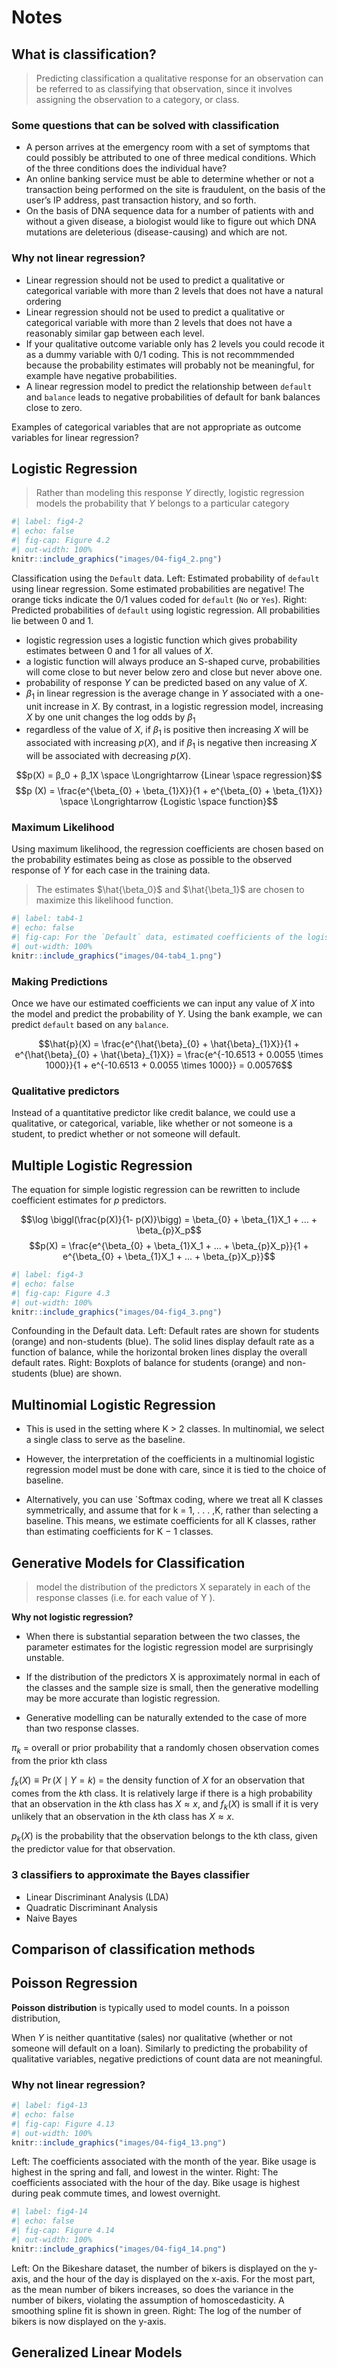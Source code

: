 # Notes {-}

## What is classification?
> Predicting classification a qualitative response for an observation can be referred to as classifying that observation, since it involves assigning the observation to a category, or class.

### Some questions that can be solved with classification
- A person arrives at the emergency room with a set of symptoms that could possibly be attributed to one of three medical conditions. Which of the three conditions does the individual have?
- An online banking service must be able to determine whether or not a transaction being performed on the site is fraudulent, on the basis of the  user’s IP address, past transaction history, and so forth.
- On the basis of DNA sequence data for a number of patients with and without a given disease, a biologist would like to figure out which DNA mutations are deleterious (disease-causing) and which are not.

### Why not linear regression?

- Linear regression should not be used to predict a qualitative or categorical variable with more than 2 levels that does not have a natural ordering
- Linear regression should not be used to predict a qualitative or categorical variable with more than 2 levels that does not have a reasonably similar gap between each level. 
- If your qualitative outcome variable only has 2 levels you could recode it as a dummy variable with 0/1 coding. This is not recommmended because the probability estimates will probably not be meaningful, for example have negative probabilities. 
- A linear regression model to predict the relationship between `default` and `balance` leads to negative probabilities of default for bank balances close to zero.

Examples of categorical variables that are not appropriate as outcome variables for linear regression?

## Logistic Regression
> Rather than modeling this response $Y$ directly, logistic regression models the probability that $Y$ belongs to a particular category


```r
#| label: fig4-2
#| echo: false
#| fig-cap: Figure 4.2
#| out-width: 100%
knitr::include_graphics("images/04-fig4_2.png")
```

Classification using the `Default` data. Left: Estimated probability of `default` using linear regression. Some estimated probabilities are negative! The orange ticks indicate the 0/1 values coded for `default` (`No` or `Yes`). Right: Predicted probabilities of `default` using logistic regression. All probabilities lie between 0 and 1.

- logistic regression uses a logistic function which gives probability estimates between 0 and 1 for all values of $X$. 
- a logistic function will always produce an S-shaped curve, probabilities will come close to but never below zero and close but never above one.
- probability of response $Y$ can be predicted based on any value of $X$. 
- ${\beta_1}$ in linear regression is the average change in $Y$ associated with a one-unit increase in $X$. By contrast, in a logistic regression model, increasing $X$ by one unit changes the log odds by ${\beta_1}$
- regardless of the value of $X$, if ${\beta_1}$ is positive then increasing $X$ will be associated with increasing $p(X)$, and if ${\beta_1}$ is negative then increasing $X$ will be associated with decreasing $p(X)$.


$$p(X) = β_0 + β_1X \space \Longrightarrow {Linear \space regression}$$
$$p (X) =  \frac{e^{\beta_{0} + \beta_{1}X}}{1 + e^{\beta_{0} + \beta_{1}X}} \space \Longrightarrow {Logistic \space function}$$


### Maximum Likelihood
Using maximum likelihood, the regression coefficients are chosen based on the probability estimates being as close as possible to the observed response of $Y$ for each case in the training data.

> The estimates $\hat{\beta_0}$ and $\hat{\beta_1}$ are chosen to maximize this likelihood function.

```r
#| label: tab4-1
#| echo: false
#| fig-cap: For the `Default` data, estimated coefficients of the logistic regression model that predicts the probability of `default` using `balance`. A one-unit increase in `balance` is associated with an increase in the log odds of `default` by 0.0055 units.
#| out-width: 100%
knitr::include_graphics("images/04-tab4_1.png")
```

### Making Predictions

Once we have our estimated coefficients we can input any value of $X$ into the model and predict the probability of $Y$. Using the bank example, we can predict `default` based on any `balance`. 


$$\hat{p}(X) = \frac{e^{\hat{\beta}_{0} + \hat{\beta}_{1}X}}{1 + e^{\hat{\beta}_{0} + \hat{\beta}_{1}X}} 
= \frac{e^{-10.6513 + 0.0055 \times 1000}}{1 + e^{-10.6513 + 0.0055 \times 1000}} 
= 0.00576$$

### Qualitative predictors
Instead of a quantitative predictor like credit balance, we could use a qualitative, or categorical, variable, like whether or not someone is a student, to predict whether or not someone will default. 

## Multiple Logistic Regression
The equation for simple logistic regression can be rewritten to include coefficient estimates for $p$ predictors. 

$$\log \biggl(\frac{p(X)}{1- p(X)}\bigg) = \beta_{0} + \beta_{1}X_1 + ... + \beta_{p}X_p$$
$$p(X) = \frac{e^{\beta_{0} + \beta_{1}X_1 + ... + \beta_{p}X_p}}{1 + e^{\beta_{0} + \beta_{1}X_1 + ... + \beta_{p}X_p}}$$

```r
#| label: fig4-3
#| echo: false
#| fig-cap: Figure 4.3
#| out-width: 100%
knitr::include_graphics("images/04-fig4_3.png")
```

Confounding in the Default data. Left: Default rates are shown for students (orange) and non-students (blue). The solid lines display  default rate as a function of balance, while the horizontal broken lines display the overall default rates. Right: Boxplots of balance for students (orange) and non-students (blue) are shown.

## Multinomial  Logistic Regression
- This is used in the setting where K > 2 classes. In multinomial, we select a single class to serve as the baseline.

- However, the interpretation of the coefficients in a multinomial logistic regression model must be done with care, since it is tied to the choice of baseline. 

- Alternatively, you can use `Softmax coding, where we treat all K classes symmetrically, and assume that for k = 1, . . . ,K, rather than selecting a baseline. This means, we estimate coefficients for all K classes, rather than estimating coefficients for K − 1 classes. 


## Generative Models for Classification
>  model the distribution of the predictors X separately in each of the response classes (i.e. for each value of Y ).


**Why not logistic regression?**

- When there is substantial separation between the two classes, the parameter estimates for the logistic regression model are surprisingly unstable. 

- If the distribution of the predictors X is approximately normal in each of the classes and the sample size is small, then the generative modelling may be more accurate than logistic regression.

- Generative modelling can be naturally extended to the case of more than two response classes. 




$\pi_k$ = overall or prior probability that a randomly chosen observation comes from the prior kth class

$f_k(X) \equiv \Pr(X \mid Y = k)$ = the density function of $X$ for an observation that comes from the $k$th class. It is relatively large if there is a high probability that an observation in the $k$th class has $X \approx x$, and $f_k(X)$ is small if it is very unlikely that an observation in the $k$th class has $X \approx x$.

$p_k(X)$ is the probability that the observation belongs to the kth class, given the predictor value for that observation.


### 3 classifiers to approximate the Bayes classifier

- Linear Discriminant Analysis (LDA)
- Quadratic Discriminant Analysis
- Naive Bayes


## Comparison of classification methods




## Poisson Regression

**Poisson distribution** is typically used to model counts. In a poisson distribution, 

When $Y$ is neither quantitative (sales) nor qualitative (whether or not someone will default on a loan). 
Similarly to predicting the probability of qualitative variables, negative predictions of count data are not meaningful. 


### Why not linear regression?

```r
#| label: fig4-13
#| echo: false
#| fig-cap: Figure 4.13 
#| out-width: 100%
knitr::include_graphics("images/04-fig4_13.png")
```

Left: The coefficients associated with the month of the year. Bike usage is highest in the spring and fall, and lowest in the winter. Right: The coefficients associated with the hour of the day. Bike usage is highest during peak commute times, and lowest overnight.

```r
#| label: fig4-14
#| echo: false
#| fig-cap: Figure 4.14
#| out-width: 100%
knitr::include_graphics("images/04-fig4_14.png")
```


Left: On the Bikeshare dataset, the number of bikers is displayed on the y-axis, and the hour of the day is displayed on the x-axis. For the most part, as the mean number of bikers increases, so does the variance in the number of bikers, violating the assumption of homoscedasticity. A smoothing spline fit is shown in green. Right: The log of the number of bikers is now displayed on the y-axis.





## Generalized Linear Models